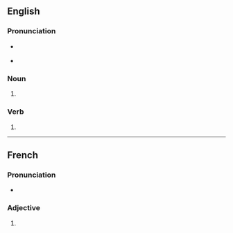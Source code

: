 ==English==

===Pronunciation===
* {{a|RP}} {{IPA|en|/blɒndz/}}
* {{a|GA}} {{IPA|en|/blɑndz/}}

===Noun===
{{head|en|noun form}}

# {{plural of|en|blond}}

===Verb===
{{head|en|verb form}}

# {{en-third-person singular of|blond}}

----

==French==

===Pronunciation===
* {{audio|fr|LL-Q150 (fra)-Lyokoï-blonds.wav|Audio}}

===Adjective===
{{head|fr|adjective form}}

# {{masculine plural of|fr|blond}}